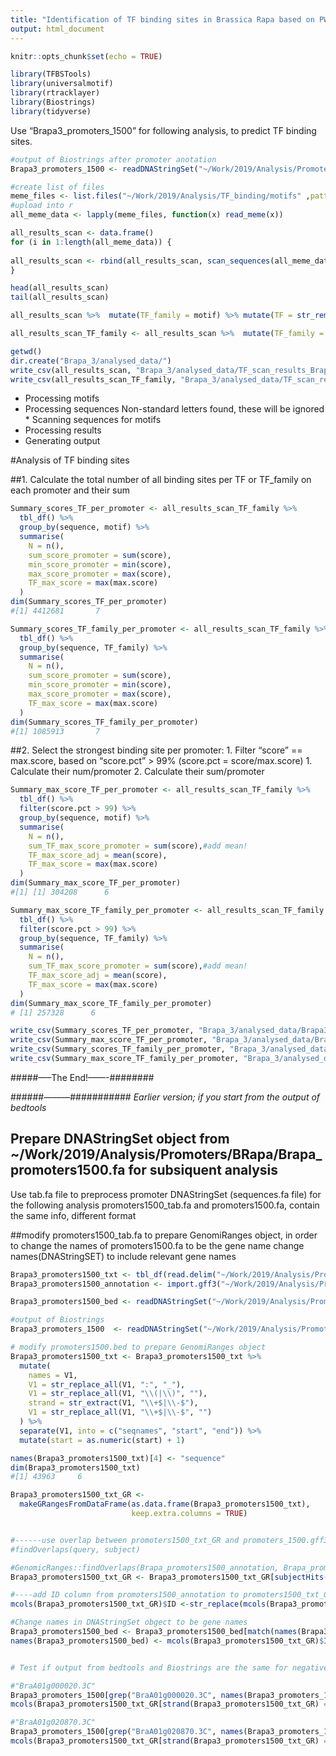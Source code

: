 ```yaml
---
title: "Identification of TF binding sites in Brassica Rapa based on PWM from Arabidopsis, using Biocondauctor/universalmotif"
output: html_document
---
```


```r
knitr::opts_chunk$set(echo = TRUE)
```

```r
library(TFBSTools)
library(universalmotif)
library(rtracklayer)
library(Biostrings)
library(tidyverse)
```



Use "Brapa3_promoters_1500" for following analysis, to predict TF binding sites.

```r
#output of Biostrings after promoter anotation
Brapa3_promoters_1500 <- readDNAStringSet("~/Work/2019/Analysis/Promoters/BRapa/Brapa_v3.0/promoters/Brapa_3.0_promoters_1500.fa")

#create list of files
meme_files <- list.files("~/Work/2019/Analysis/TF_binding/motifs" ,pattern=".txt$", full.names = T, recursive=TRUE)
#upload into r
all_meme_data <- lapply(meme_files, function(x) read_meme(x))

all_results_scan <- data.frame()
for (i in 1:length(all_meme_data)) {
  
all_results_scan <- rbind(all_results_scan, scan_sequences(all_meme_data[i], Brapa3_promoters_1500, verbose = 1, progress = FALSE, threshold = 0.6, threshold.type = "logodds"))
}

head(all_results_scan)
tail(all_results_scan)

all_results_scan %>%  mutate(TF_family = motif) %>% mutate(TF = str_remove(motif, "\\..*$"))

all_results_scan_TF_family <- all_results_scan %>%  mutate(TF_family = str_remove(motif, "\\..*$"))

```


```r
getwd()
dir.create("Brapa_3/analysed_data/")
write_csv(all_results_scan, "Brapa_3/analysed_data/TF_scan_results_Brapa3_promoters1500.csv" )
write_csv(all_results_scan_TF_family, "Brapa_3/analysed_data/TF_scan_results_Brapa3_promoters1500_TF_family.csv" )

```


* Processing motifs
 * Processing sequences
Non-standard letters found, these will be ignored * Scanning sequences for motifs
 * Processing results
 * Generating output
 
 
#Analysis of TF binding sites

##1. Calculate the total number of all binding sites per TF or TF_family on each promoter and their sum

```r
Summary_scores_TF_per_promoter <- all_results_scan_TF_family %>%
  tbl_df() %>% 
  group_by(sequence, motif) %>%
  summarise(
    N = n(),
    sum_score_promoter = sum(score),
    min_score_promoter = min(score),
    max_score_promoter = max(score),
    TF_max_score = max(max.score)
  )
dim(Summary_scores_TF_per_promoter)
#[1] 4412681       7

Summary_scores_TF_family_per_promoter <- all_results_scan_TF_family %>%
  tbl_df() %>%
  group_by(sequence, TF_family) %>%
  summarise(
    N = n(),
    sum_score_promoter = sum(score),
    min_score_promoter = min(score),
    max_score_promoter = max(score),
    TF_max_score = max(max.score)
  )
dim(Summary_scores_TF_family_per_promoter)
#[1] 1085913       7
```


##2. Select the strongest binding site per promoter:
    1. Filter “score” == max.score, based on "score.pct" > 99% (score.pct = score/max.score)
        1. Calculate their num/promoter
        2. Calculate their sum/promoter

```r
Summary_max_score_TF_per_promoter <- all_results_scan_TF_family %>%
  tbl_df() %>%
  filter(score.pct > 99) %>%
  group_by(sequence, motif) %>%
  summarise(
    N = n(),
    sum_TF_max_score_promoter = sum(score),#add mean!
    TF_max_score_adj = mean(score),
    TF_max_score = max(max.score)
  )
dim(Summary_max_score_TF_per_promoter)
#[1] [1] 304208      6

Summary_max_score_TF_family_per_promoter <- all_results_scan_TF_family %>%
  tbl_df() %>% 
  filter(score.pct > 99) %>%
  group_by(sequence, TF_family) %>%
  summarise(
    N = n(),
    sum_TF_max_score_promoter = sum(score),#add mean!
    TF_max_score_adj = mean(score),
    TF_max_score = max(max.score)
  )
dim(Summary_max_score_TF_family_per_promoter)
# [1] 257328      6
```

```r
write_csv(Summary_scores_TF_per_promoter, "Brapa_3/analysed_data/Brapa3_Summary_scores_TF_per_promoter1500.csv" )
write_csv(Summary_max_score_TF_per_promoter, "Brapa_3/analysed_data/Brapa3_Summary_max_score_TF_per_promoter1500.csv" )
write_csv(Summary_scores_TF_family_per_promoter, "Brapa_3/analysed_data/Brapa3_Summary_scores_TF_family_per_promoter1500.csv" )
write_csv(Summary_max_score_TF_family_per_promoter, "Brapa_3/analysed_data/Brapa3_Summary_max_score_TF_family_per_promoter1500.csv" )
```





#####-----The End!-------########

######---------########### *Earlier version; if you start from the output of bedtools*

## Prepare DNAStringSet object from ~/Work/2019/Analysis/Promoters/BRapa/Brapa_promoters1500.fa for subsiquent analysis
Use tab.fa file to preprocess promoter DNAStringSet (sequences.fa file) for the following analysis
promoters1500_tab.fa and promoters1500.fa, contain the same info, different format

##modify promoters1500_tab.fa to prepare GenomiRanges object, in order to change the names of promoters1500.fa to be the gene name
change names(DNAStringSET) to include relevant gene names

```r
Brapa3_promoters1500_txt <- tbl_df(read.delim("~/Work/2019/Analysis/Promoters/BRapa/Brapa_v3.0/promoters/Brapa_3.0_promoters1500_tab.fa", header=FALSE, stringsAsFactors=FALSE))
Brapa3_promoters1500_annotation <- import.gff3("~/Work/2019/Analysis/Promoters/BRapa/Brapa_v3.0/promoters/Brapa_3.0_promoters_1500.gff3")

Brapa3_promoters1500_bed <- readDNAStringSet("~/Work/2019/Analysis/Promoters/BRapa/Brapa_v3.0/promoters/Brapa_3.0_promoters1500.fa")

#output of Biostrings
Brapa3_promoters_1500  <- readDNAStringSet("~/Work/2019/Analysis/Promoters/BRapa/Brapa_v3.0/promoters/Brapa_3.0_promoters_1500.fa")


```



```r
# modify promoters1500.bed to prepare GenomiRanges object
Brapa3_promoters1500_txt <- Brapa3_promoters1500_txt %>%
  mutate(
    names = V1,
    V1 = str_replace_all(V1, ":", "_"),
    V1 = str_replace_all(V1, "\\(|\\)", ""),
    strand = str_extract(V1, "\\+$|\\-$"),
    V1 = str_replace_all(V1, "\\+$|\\-$", "")
  ) %>%
  separate(V1, into = c("seqnames", "start", "end")) %>% 
  mutate(start = as.numeric(start) + 1)

names(Brapa3_promoters1500_txt)[4] <- "sequence"
dim(Brapa3_promoters1500_txt)
#[1] 43963     6

Brapa3_promoters1500_txt_GR <-
  makeGRangesFromDataFrame(as.data.frame(Brapa3_promoters1500_txt),
                           keep.extra.columns = TRUE)


#------use overlap between promoters1500_txt_GR and promoters_1500.gff3 to match between them
#findOverlaps(query, subject)

#GenomicRanges::findOverlaps(Brapa_promoters1500_annotation, Brapa_promoters1500_txt_GR) 
Brapa3_promoters1500_txt_GR <- Brapa3_promoters1500_txt_GR[subjectHits(GenomicRanges::findOverlaps(Brapa3_promoters1500_annotation, Brapa3_promoters1500_txt_GR)),]

#----add ID column from promoters1500_annotation to promoters1500_txt_GR with gene name
mcols(Brapa3_promoters1500_txt_GR)$ID <-str_replace(mcols(Brapa3_promoters1500_annotation)$ID, "promoter:", "")

#Change names in DNAStringSet obgect to be gene names
Brapa3_promoters1500_bed <- Brapa3_promoters1500_bed[match(names(Brapa3_promoters1500_bed), mcols(Brapa3_promoters1500_txt_GR)$names),]
names(Brapa3_promoters1500_bed) <- mcols(Brapa3_promoters1500_txt_GR)$ID


# Test if output from bedtools and Biostrings are the same for negative strand:

#"BraA01g000020.3C"
Brapa3_promoters_1500[grep("BraA01g000020.3C", names(Brapa3_promoters_1500))]
mcols(Brapa3_promoters1500_txt_GR[strand(Brapa3_promoters1500_txt_GR) == "-",])[1,]

#"BraA01g020870.3C"
Brapa3_promoters_1500[grep("BraA01g020870.3C", names(Brapa3_promoters_1500))]
mcols(Brapa3_promoters1500_txt_GR[strand(Brapa3_promoters1500_txt_GR) == "-",])[1000,]

```
